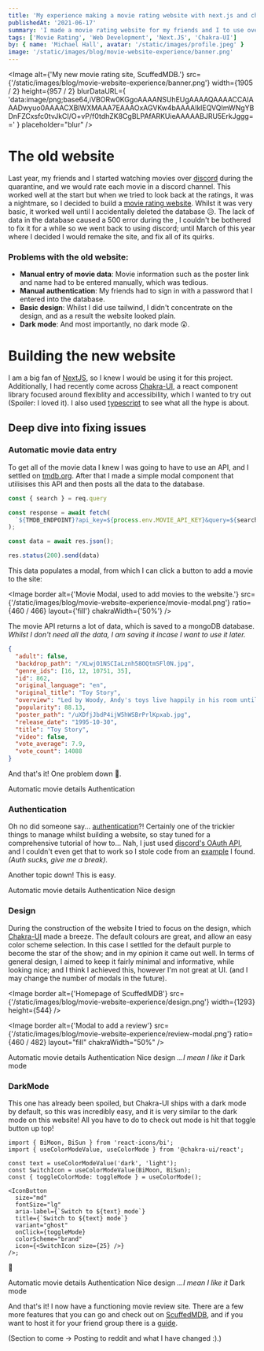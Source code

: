 ```yaml
---
title: 'My experience making a movie rating website with next.js and chakra-ui.'
publishedAt: '2021-06-17'
summary: 'I made a movie rating website for my friends and I to use over the holidays, but it kinda sucked... So here is how I improved it in version 2.0!'
tags: ['Movie Rating', 'Web Development', 'Next.JS', 'Chakra-UI']
by: { name: 'Michael Hall', avatar: '/static/images/profile.jpeg' }
image: '/static/images/blog/movie-website-experience/banner.png'
---
```


<Image
  alt={'My new movie rating site, ScuffedMDB.'}
  src={'/static/images/blog/movie-website-experience/banner.png'}
  width={1905 / 2}
  height={957 / 2}
  blurDataURL={
    'data:image/png;base64,iVBORw0KGgoAAAANSUhEUgAAAAQAAAACCAIAAADwyuo0AAAACXBIWXMAAA7EAAAOxAGVKw4bAAAAIklEQVQImWNgYBDnFZCxsfc0tvJkCI/O+vP/f0tdhZK8CgBLPAfARKUieAAAAABJRU5ErkJggg=='
  }
  placeholder="blur"
/>

<Padding mt={1} />

# The old website

Last year, my friends and I started watching movies over [discord](https://discord.com) during the quarantine, and we would rate each movie in a discord channel. This worked well at the start but when we tried to look back at the ratings, it was a nightmare, so I decided to build a [movie rating website](https://github.com/mah51/movie-web/). Whilst it was very basic, it worked well until I accidentally deleted the database 😥. The lack of data in the database caused a 500 error during the <Definition term='SSR' definition='Server Side Render' link='https://www.freecodecamp.org/news/what-exactly-is-client-side-rendering-and-hows-it-different-from-server-side-rendering-bd5c786b340d/' />, I couldn't be bothered to fix it for a while so we went back to using discord; until March of this year where I decided I would remake the site, and fix all of its quirks.

### Problems with the old website:

- **Manual entry of movie data**: Movie information such as the poster link and name had to be entered manually, which was tedious.
- **Manual authentication**: My friends had to sign in with a password that I entered into the database.
- **Basic design**: Whilst I did use tailwind, I didn't concentrate on the design, and as a result the website looked plain.
- **Dark mode**: And most importantly, no dark mode 😲.

<Padding mt={2} />

# Building the new website

I am a big fan of [NextJS](https://nextjs.org), so I knew I would be using it for this project. Additionally, I had recently come across [Chakra-UI](https://chakra-ui.com), a react component library focused around flexiblity and accessibility, which I wanted to try out (Spoiler: I loved it). I also used [typescript](https://www.typescriptlang.org/) to see what all the hype is about.

## Deep dive into fixing issues

### Automatic movie data entry

To get all of the movie data I knew I was going to have to use an API, and I settled on [tmdb.org](https://www.themoviedb.org/). After that I made a simple modal component that utilisises this API and then posts all the data to the database.

```jsx:/api/movie-api.ts
const { search } = req.query

const response = await fetch(
  `${TMDB_ENDPOINT}?api_key=${process.env.MOVIE_API_KEY}&query=${search}`
);

const data = await res.json();

res.status(200).send(data)
```

This data populates a modal, from which I can click a button to add a movie to the site:

<Image
  border
  alt={'Movie Modal, used to add movies to the website.'}
  src={'/static/images/blog/movie-website-experience/movie-modal.png'}
  ratio={460 / 466}
  layout={'fill'}
  chakraWidth={'50%'}
/>

The movie API returns a lot of data, which is saved to a mongoDB database.<br />
_Whilst I don't need all the data, I am saving it incase I want to use it later._

```json
{
  "adult": false,
  "backdrop_path": "/XLwjO1NSCIaLznh58OQtmSFl0N.jpg",
  "genre_ids": [16, 12, 10751, 35],
  "id": 862,
  "original_language": "en",
  "original_title": "Toy Story",
  "overview": "Led by Woody, Andy's toys live happily in his room until Andy's birthday brings Buzz Lightyear onto the scene. Afraid of losing his place in Andy's heart, Woody plots against Buzz. But when circumstances separate Buzz and Woody from their owner, the duo eventually learns to put aside their differences.",
  "popularity": 88.13,
  "poster_path": "/uXDfjJbdP4ijW5hWSBrPrlKpxab.jpg",
  "release_date": "1995-10-30",
  "title": "Toy Story",
  "video": false,
  "vote_average": 7.9,
  "vote_count": 14088
}
```

And that's it! One problem down 🌟.

<VStack mt={2} alignItems="flex-start">
  <Checkbox colorScheme="brand" isReadOnly defaultIsChecked>
    Automatic movie details
  </Checkbox>
  <Checkbox colorScheme="brand" isReadOnly>
    Authentication
  </Checkbox>
</VStack>

### Authentication

Oh no did someone say... [authentication](https://www.youtube.com/watch?v=9mSVzGnKsXw)?! Certainly one of the trickier things to manage whilst building a website, so stay tuned for a comprehensive tutorial of how to... Nah, I just used [discord's OAuth API](https://discord.com/developers/docs/topics/oauth2), and I couldn't even get that to work so I stole code from an [example](https://github.com/m1community/alii-nextjs-discord-oauth/blob/main/pages/api/oauth.ts) I found. _(Auth sucks, give me a break)_.

Another topic down! This is easy.

<VStack mt={2} alignItems="flex-start">
  <Checkbox colorScheme="brand" isReadOnly defaultIsChecked>
    Automatic movie details
  </Checkbox>
  <Checkbox colorScheme="brand" isReadOnly defaultIsChecked>
    Authentication
  </Checkbox>
  <Checkbox colorScheme="brand" isReadOnly>
    Nice design
  </Checkbox>
</VStack>

### Design

During the construction of the website I tried to focus on the design, which [Chakra-UI](https://chakra-ui.com/) made a breeze. The default colours are great, and allow an easy color scheme selection. In this case I settled for the default purple to become the star of the show; and in my opinion it came out well. In terms of general design, I aimed to keep it fairly minimal and informative, while looking nice; and I think I achieved this, however I'm not great at UI. (and I may change the number of modals in the future).

<Image
  border
  alt={'Homepage of ScuffedMDB'}
  src={'/static/images/blog/movie-website-experience/design.png'}
  width={1293}
  height={544}
/>

<Image
  border
  alt={'Modal to add a review'}
  src={'/static/images/blog/movie-website-experience/review-modal.png'}
  ratio={460 / 482}
  layout="fill"
  chakraWidth="50%"
/>

<VStack mt={2} alignItems="flex-start">
  <Checkbox colorScheme="brand" isReadOnly defaultIsChecked>
    Automatic movie details
  </Checkbox>
  <Checkbox colorScheme="brand" isReadOnly defaultIsChecked>
    Authentication
  </Checkbox>
  <Checkbox colorScheme="brand" isReadOnly defaultIsChecked>
    Nice design <em>...I mean I like it</em>
  </Checkbox>
  <Checkbox colorScheme="brand" isReadOnly>
    Dark mode
  </Checkbox>
</VStack>

### DarkMode

This one has already been spoiled, but Chakra-UI ships with a dark mode by default, so this was incredibly easy, and it is very similar to the dark mode on this website! All you have to do to check out <TextColorMode /> mode is hit that toggle button up top!

```jsx:components/NavBar/DesktopNav.tsx
import { BiMoon, BiSun } from 'react-icons/bi';
import { useColorModeValue, useColorMode } from '@chakra-ui/react';

const text = useColorModeValue('dark', 'light');
const SwitchIcon = useColorModeValue(BiMoon, BiSun);
const { toggleColorMode: toggleMode } = useColorMode();

<IconButton
  size="md"
  fontSize="lg"
  aria-label={`Switch to ${text} mode`}
  title={`Switch to ${text} mode`}
  variant="ghost"
  onClick={toggleMode}
  colorScheme="brand"
  icon={<SwitchIcon size={25} />}
/>;
```

🎉

<VStack mt={2} alignItems="flex-start">
  <Checkbox colorScheme="brand" isReadOnly defaultIsChecked>
    Automatic movie details
  </Checkbox>
  <Checkbox colorScheme="brand" isReadOnly defaultIsChecked>
    Authentication
  </Checkbox>
  <Checkbox colorScheme="brand" isReadOnly defaultIsChecked>
    Nice design <em>...I mean I like it</em>
  </Checkbox>
  <Checkbox colorScheme="brand" isReadOnly defaultIsChecked>
    Dark mode
  </Checkbox>
</VStack>

And that's it! I now have a functioning movie review site. There are a few more features that you can go and check out on [ScuffedMDB](https://movie.michael-hall.me), and if you want to host it for your friend group there is a [guide](https://github.com/mah51/movie-web-typescript).

(Section to come -> Posting to reddit and what I have changed :).)
